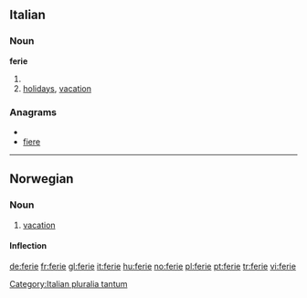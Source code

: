 ==Italian==

===Noun===
'''ferie''' {{f}}

# {{plural of|[[feria]]|lang=Italian}}
# [[holidays]], [[vacation]]

===Anagrams===
* {{alphagram|eefir}}
* [[fiere#Italian|fiere]]

[[Category:Italian pluralia tantum]]

----

==Norwegian==

===Noun===
{{infl|no|noun}}

# [[vacation]]

====Inflection====
{{no-noun-infl|nb-class=m2|nn-class=m2|stem=feri}}

[[de:ferie]]
[[fr:ferie]]
[[gl:ferie]]
[[it:ferie]]
[[hu:ferie]]
[[no:ferie]]
[[pl:ferie]]
[[pt:ferie]]
[[tr:ferie]]
[[vi:ferie]]